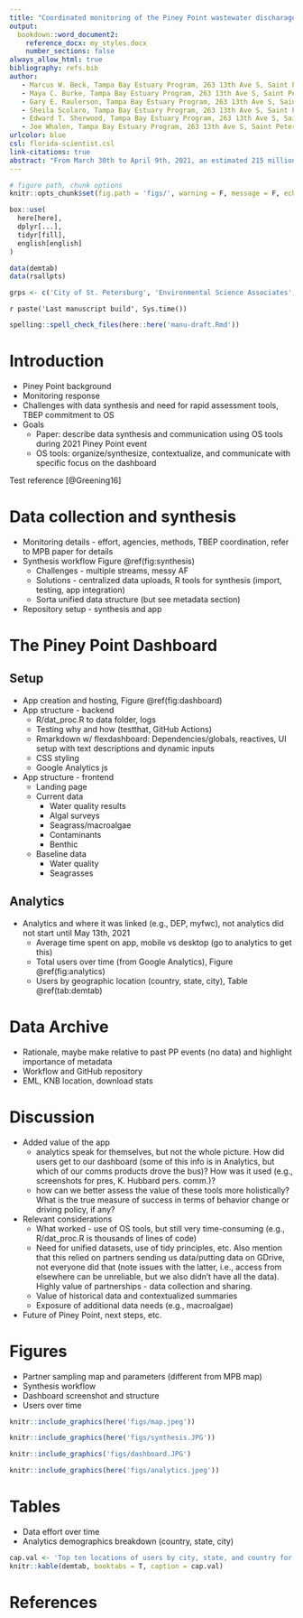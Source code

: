 ```yaml
---
title: "Coordinated monitoring of the Piney Point wastewater discharage into Tampa Bay: Data synthesis and reporting"
output: 
  bookdown::word_document2:
    reference_docx: my_styles.docx
    number_sections: false
always_allow_html: true
bibliography: refs.bib
author:
   - Marcus W. Beck, Tampa Bay Estuary Program, 263 13th Ave S, Saint Petersburg, FL, mbeck@tbep.org
   - Maya C. Burke, Tampa Bay Estuary Program, 263 13th Ave S, Saint Petersburg, FL, mburke@tbep.org
   - Gary E. Raulerson, Tampa Bay Estuary Program, 263 13th Ave S, Saint Petersburg, FL, graulerson@tbep.org
   - Sheila Scolaro, Tampa Bay Estuary Program, 263 13th Ave S, Saint Petersburg, FL, sscolaro@tbep.org
   - Edward T. Sherwood, Tampa Bay Estuary Program, 263 13th Ave S, Saint Petersburg, FL, esherwood@tbep.org
   - Joe Whalen, Tampa Bay Estuary Program, 263 13th Ave S, Saint Petersburg, FL, jwhalen@tbep.org
urlcolor: blue
csl: florida-scientist.csl
link-citations: true
abstract: "From March 30th to April 9th, 2021, an estimated 215 million gallons of wastewater from the Piney Point phosphogypsum stacks were released into Tampa Bay to avoid catastrophic failure of the holding ponds.  Ammonium concentrations in the wastewater were measured in excess of 200 mg/L and it was estimated that ~205 tons of total nitrogen were exported to Lower Tampa Bay, exceeding typical annual nitrogen load estimates in a matter of days.  In response to these events, a coordinated environmental monitoring effort consisting of multiple government, university, and private sector partners began to assess conditions of surface waters around Piney Point to understand conditions prior to, during, and after the wastewater release.  These efforts included sampling of surface water chemistry, surveys of algal community response, assessments of wastewater contaminants, and biological surveys of seagrass, macroalgae, benthic, and nekton communities.  This resulted in many disparate data sets coming from multiple sources, which required the use of robust synthesis methods for assessment of current conditions, comparisons with the decades of baseline data available in Tampa Bay, and development of forward-facing reporting products to convey results of field sampling in near real time.  This talk will discuss the open-source tools that were used to synthesize the environmental monitoring data, the online dashboard that was developed to report the data, and how these products were used to inform management response to rapidly changing environmental conditions. The specific challenges in combining data, both from a technical and philosophical perspective, will also be discussed as lessons learned from the Piney Point experience to inform future event-based monitoring responses, both in Tampa Bay and elsewhere." 
---
```


```r
# figure path, chunk options
knitr::opts_chunk$set(fig.path = 'figs/', warning = F, message = F, echo = F, cache = F, dev.args = list(family = 'serif'), dpi = 300, warning = F)

box::use(
  here[here],
  dplyr[...],
  tidyr[fill],
  english[english]
)

data(demtab)
data(rsallpts)

grps <- c('City of St. Petersburg', 'Environmental Science Associates', 'Florida Department of Environmental Protection', 'Fish and Wildlife Commission, Fisheries and Wildlife Research Institute (FWC-FWRI)', 'Hillsborough Co.', 'Manatee Co.', 'New College of Florida', 'Pinellas Co.', 'Sarasota Bay Estuary Program (SBEP)', 'Tampa Bay Estuary Program (TBEP)', 'University of Florida', 'University of South Florida')
```

`r paste('Last manuscript build', Sys.time())`

```r
spelling::spell_check_files(here::here('manu-draft.Rmd'))
```

\newpage

# Introduction

* Piney Point background
* Monitoring response
* Challenges with data synthesis and need for rapid assessment tools, TBEP commitment to OS
* Goals
     * Paper: describe data synthesis and communication using OS tools during 2021 Piney Point event
     * OS tools: organize/synthesize, contextualize, and communicate with specific focus on the dashboard

Test reference [@Greening16]

# Data collection and synthesis 

* Monitoring details - effort, agencies, methods, TBEP coordination, refer to MPB paper for details
* Synthesis workflow Figure \@ref(fig:synthesis)
     * Challenges - multiple streams, messy AF
     * Solutions - centralized data uploads, R tools for synthesis (import, testing, app integration)
     * Sorta unified data structure (but see metadata section)
* Repository setup - synthesis and app

# The Piney Point Dashboard

## Setup

* App creation and hosting, Figure \@ref(fig:dashboard)
* App structure - backend
     * R/dat_proc.R to data folder, logs
     * Testing why and how (testthat, GitHub Actions)
     * Rmarkdown w/ flexdashboard: Dependencies/globals, reactives, UI setup with text descriptions and dynamic inputs
     * CSS styling
     * Google Analytics js
* App structure - frontend
     * Landing page
     * Current data
          * Water quality results
          * Algal surveys
          * Seagrass/macroalgae
          * Contaminants
          * Benthic
     * Baseline data
          * Water quality
          * Seagrasses

## Analytics

* Analytics and where it was linked (e.g., DEP, myfwc), not analytics did not start until May 13th, 2021
     * Average time spent on app, mobile vs desktop (go to analytics to get this)
     * Total users over time (from Google Analytics), Figure \@ref(fig:analytics)
     * Users by geographic location (country, state, city), Table \@ref(tab:demtab)
     
# Data Archive

* Rationale, maybe make relative to past PP events (no data) and highlight importance of metadata
* Workflow and GitHub repository
* EML, KNB location, download stats

# Discussion

* Added value of the app
    * analytics speak for themselves, but not the whole picture.  How did users get to our dashboard (some of this info is in Analytics, but which of our comms products drove the bus)? How was it used (e.g., screenshots for pres, K. Hubbard pers. comm.)?
    * how can we better assess the value of these tools more holistically? What is the true measure of success in terms of behavior change or driving policy, if any? 
* Relevant considerations
    * What worked - use of OS tools, but still very time-consuming (e.g., R/dat_proc.R is thousands of lines of code)
    * Need for unified datasets, use of tidy principles, etc. Also mention that this relied on partners sending us data/putting data on GDrive, not everyone did that (note issues with the latter, i.e., access from elsewhere can be unreliable, but we also didn't have all the data).  Highly value of partnerships - data collection and sharing.
    * Value of historical data and contextualized summaries
    * Exposure of additional data needs (e.g., macroalgae)
* Future of Piney Point, next steps, etc.

# Figures

* Partner sampling map and parameters (different from MPB map)
* Synthesis workflow
* Dashboard screenshot and structure
* Users over time

```r
knitr::include_graphics(here('figs/map.jpeg'))
```

```r
knitr::include_graphics(here('figs/synthesis.JPG'))
```

```r
knitr::include_graphics('figs/dashboard.JPG')
```

```r
knitr::include_graphics(here('figs/analytics.jpeg'))
```

# Tables

* Data effort over time
* Analytics demographics breakdown (country, state, city)

```r
cap.val <- 'Top ten locations of users by city, state, and country for the Piney Point dashboard.  Numbers show the total users and percentages from the total for all locations.  Total cities, states, and countries that accessed the dashboard are shown in the column headers in parentheses.'
knitr::kable(demtab, booktabs = T, caption = cap.val)
```

# References
